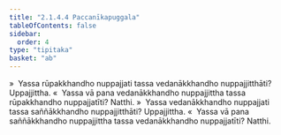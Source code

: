 ```yaml
---
title: "2.1.4.4 Paccanīkapuggala"
tableOfContents: false
sidebar:
  order: 4
type: "tipitaka"
basket: "ab"
---
```



<DynamicBreadcrumb />

<Division number="74">

<Paragraph number="570">
»  Yassa rūpakkhandho nuppajjati tassa vedanākkhandho nuppajjitthāti? Uppajjittha.
</Paragraph>

<Paragraph number="571">
«  Yassa vā pana vedanākkhandho nuppajjittha tassa rūpakkhandho nuppajjatīti? Natthi.
</Paragraph>

</Division>
<Division number="75">

<Paragraph number="572">
»  Yassa vedanākkhandho nuppajjati tassa saññākkhandho nuppajjitthāti? Uppajjittha.
</Paragraph>

<Paragraph number="573">
«  Yassa vā pana saññākkhandho nuppajjittha tassa vedanākkhandho nuppajjatīti? Natthi.
</Paragraph>
</Division>